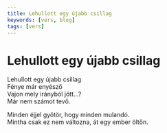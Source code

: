 ```yaml
---
title: Lehullott egy újabb csillag
keywords: [vers, blog]
tags: [vers]
---
```


# Lehullott egy újabb csillag

Lehullott egy újabb csillag  
Fénye már enyésző  
Vajon mely irányból jött…?  
Már nem számot tevő.

Minden éjjel gyötör, hogy minden mulandó.  
Mintha csak ez nem változna, át egy ember öltőn.
